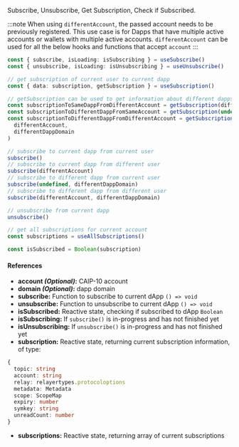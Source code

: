 Subscribe, Unsubscribe, Get Subscription, Check if Subscribed.

:::note
When using `differentAccount`, the passed account needs to be previously registered.
This use case is for Dapps that have multiple active accounts or wallets with multiple active accounts.
`differentAccount` can be used for all the below hooks and functions that accept `account`
:::

```ts
const { subscribe, isLoading: isSubscribing } = useSubscribe()
const { unsubscribe, isLoading: isUnsubscribing } = useUnsubscribe()

// get subscription of current user to current dapp
const { data: subscription, getSubscription } = useSubscription()

// getSubscription can be used to get information about different dapps programatically
const subscriptionToSameDappFromDifferentAccount = getSubscription(differentAccount)
const subscriptionToDifferentDappFromSameAccount = getSubscription(undefined, differentDappDomain)
const subscriptionToDifferentDappFromDifferentAccount = getSubscription(
  differentAccount,
  differentDappDomain
)

// subscribe to current dapp from current user
subscribe()
// subscribe to current dapp from different user
subscribe(differentAccount)
// subscribe to different dapp from current user
subscribe(undefined, differentDappDomain)
// subscribe to different dapp from different user
subscribe(differentAccount, differentDappDomain)

// unsubscribe from current dapp
unsubscribe()

// get all subscriptions for current account
const subscriptions = useAllSubscriptions()

const isSubscribed = Boolean(subscription)
```

#### References

- **account _(Optional)_:** CAIP-10 account
- **domain _(Optional)_:** dapp domain
- **subscribe:** Function to subscribe to current dApp `() => void`
- **unsubscribe:** Function to unsubscribe to current dApp `() => void`
- **isSubscribed:** Reactive state, checking if subscribed to dApp `Boolean`
- **isSubscribing:** If `subscribe()` is in-progress and has not finished yet
- **isUnsubscribing:** If `unsubscribe()` is in-progress and has not finished yet
- **subscription:** Reactive state, returning current subscription information, of type:

```ts
{
  topic: string
  account: string
  relay: relayertypes.protocoloptions
  metadata: Metadata
  scope: ScopeMap
  expiry: number
  symkey: string
  unreadCount: number
}
```

- **subscriptions:** Reactive state, returning array of current subscriptions
